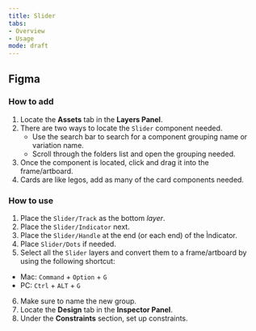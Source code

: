 ```yaml
---
title: Slider 
tabs: 
- Overview
- Usage
mode: draft
---
```



## Figma

### How to add

1. Locate the **Assets** tab in the **Layers Panel**.
2. There are two ways to locate the `Slider` component needed. 
	* Use the search bar to search for a component grouping name or variation name.
	* Scroll through the folders list and open the grouping needed.
3. Once the component is located, click and drag it into the frame/artboard. 
4. Cards are like legos, add as many of the card components needed.


### How to use

1. Place the `Slider/Track` as the bottom *layer*. 
2. Place the `Slider/Indicator` next.
3. Place the `Slider/Handle` at the end (or each end) of the Ìndicator.
4. Place `Slider/Dots` if needed. 
5. Select all the `Slider` layers and convert them to a frame/artboard by using the following shortcut: 
  * Mac: `Command` + `Option` + `G`
  * PC: `Ctrl` + `ALT` + `G`
6. Make sure to name the new group. 
7. Locate the **Design** tab in the **Inspector Panel**.
8. Under the **Constraints** section, set up constraints.
